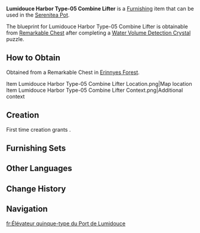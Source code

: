 {{Furnishing Infobox
|id             = 371137
|category       = Courtyard
|subcategory    = Large Ornament
|quality        = 4
|adeptal_energy = 90
|load           = 105
|reduced_load   = 68
|description    = A uniquely designed single-armed crane that can be found in Fontaine's harbors. It has modular components and can carry all manner of items safely, whether they be heavy or light. While the cost of building this item is not insignificant and it can be quite tough to assemble and adjust, its excellent performance has made it a mainstay for moving loads in Fontainian harbors.<br>It is said when this machine type was first placed in [[Lumidouce Harbor]], it completed a full day's workload work in half a day, and soon after, it became more and more common throughout Fontaine's harbors...
|blueprint      = Remarkable Chest
}}
'''Lumidouce Harbor Type-05 Combine Lifter''' is a [[Furnishing]] item that can be used in the [[Serenitea Pot]].

The blueprint for Lumidouce Harbor Type-05 Combine Lifter is obtainable from [[Remarkable Chest]] after completing a [[Water Volume Detection Crystal]] puzzle.

==How to Obtain==
Obtained from a Remarkable Chest in [[Erinnyes Forest]].
<gallery>
Item Lumidouce Harbor Type-05 Combine Lifter Location.png|Map location
Item Lumidouce Harbor Type-05 Combine Lifter Context.png|Additional context
</gallery>

==Creation==
First time creation grants {{Item|Trust|24|x=90}}.
{{Recipe
|type = Creation
|time = 16h
|Cypress Wood = 12
|White Iron Chunk = 12
|sort = Cypress Wood;White Iron Chunk
}}

==Furnishing Sets==
{{Craft Usage|type=Furnishing Set}}

==Other Languages==
{{Other Languages
|en       = Lumidouce Harbor Type-05 Combine Lifter
|zhs      = 柔灯港五型复合起重机关
|zhs_rm   = 
|zht      = 柔燈港五型複合起重機關
|zht_rm   = 
|zh_tl    = 
|ja       = ルミドゥースハーバー五型複合起重マシナリー
|ja_rm    = Rumiduusu Haabaa Go-kata Fukugou Kijuu Mashinarii
|ja_tl    = 
|ko       = 등방울 항구 복합 크레인 제5형
|ko_rm    = 
|ko_tl    = 
|es       = Mecanismo de elevación compuesto del Puerto Lumidulce (V)
|es_tl    = Port Lumidouce Compound Elevation Mechanism (V)
|fr       = Élévateur quinque-type du Port de Lumidouce
|fr_tl    = Type 5 Port Lumidouce Elevator
|ru       = Композитный подъёмник типа V порта Люмидус
|ru_tl    = 
|th       = ปั้นจั่นแบบผสมประเภท V ของท่าเรือ Lumidouce
|th_rm    = 
|th_tl    = 
|vi       = Cần Cẩu Cảng Lumidouce Loại 5
|vi_tl    = 
|de       = Lumidouce-Hafen-Kombi-Kran Typ 5
|de_tl    = Lumidouce Harbor Combo Crane Type 5
|id       = Derek Tipe-05 Pelabuhan Lumidouce
|id_tl    = Lumidouce Harbor Type-05 Crane
|pt       = Guindaste Tipo-05 do Porto Lumidouce
|pt_tl    = 
|tr       = Lumidouce Limanı Tip-05 Vinç
|tr_tl    = 
|it       = Elevatore combinato di tipo 5 del Porto Lumidouce
|it_tl    = Port Lumidouce Type 5 Combined Elevator
}}

==Change History==
{{Change History|4.2}}

==Navigation==
{{Furnishing Navbox|exterior}}

[[fr:Élévateur quinque-type du Port de Lumidouce]]